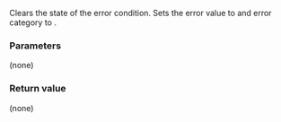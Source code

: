 {{cpp/error/error_condition/title | clear}}
{{cpp/error/error_condition/navbar}}
{{dcl begin}}
{{dcl | since=c++11 |
void clear() noexcept;
}}
{{dcl end}}

Clears the state of the error condition. Sets the error value to {{c|0}} and error category to {{lc|std::generic_category}}.

===Parameters===
(none)

===Return value===
(none)

{{langlinks|ja|ru|zh}}